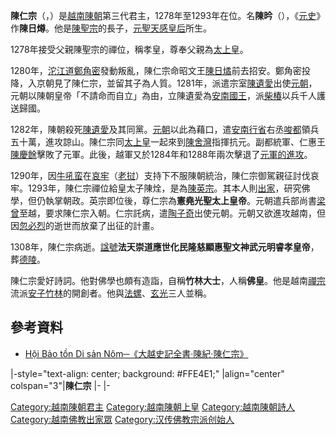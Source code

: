 {{越南君主
| 名稱=陳仁宗
| 圖像=Trần_Nhân_Tông.jpg
| 說明=
| 國號=[[大越|大越]]
| 朝代=[[陳朝_(越南)|陳朝]]
| 時代=[[陳朝|陳朝]]
| 在位=皇帝：1278年—1293年<br>上皇：1293年—1308年
| 前任=[[陳聖宗|陳聖宗]]
| 繼任=[[陳英宗|陳英宗]]
| 年號=[[紹寶|紹寶]] 1279年—1285年<br>[[重興|重興]] 1285年—1293年
| 姓名=陳昑
| 字=
| 尊號=憲堯光聖太上皇帝（退位後）
| 其他稱銜=
| 暱稱=孝皇、佛皇
| 別名=陳日燇
| 出生=1258年12月7日
| 出生地=
| 逝世={{death date and age|1308|12|16|1258|12|7}}
| 逝世地=
| 廟號=仁宗
| 諡號=法天崇道應世化民隆慈顯惠聖文神武元明睿孝皇帝
| 陵墓=[[德陵|德陵]]
| 父=[[陳聖宗|陳聖宗]]
| 母=[[陳氏韶|元聖天感皇后陳氏韶]]
| 子女=陈英宗，惠武王陈國瑱，玄珍公主等共2子2女
|}}

{{Infobox Buddhist
| name =覺皇調禦
| image =Tượng_Giác_Hoàng_Trần_Nhân_Tông.jpg
| imagesize =250px
| caption =覺皇調禦雕像位於順化塔。
| birth_name =陳日燇
| birth_date =1258年12月7日
| known_for = 開創越南[[禪宗|禪宗]]流派[[竹林禪派|安子竹林]]
| school = [[安子竹林|安子竹林]]
| death_date =1308年
| students =[[法螺禪師|法螺]]、[[玄光_(越南)|玄光]]
|}}
'''陳仁宗'''（{{vie|v='''Trần Nhân Tông'''|hn=陳仁宗}}，{{bd|1258年|12月7日|1308年|12月16日|catIdx=Trần Khâm}}）是[[越南|越南]][[陳朝_(越南)|陳朝]]第三代君主，1278年至1293年在位。名'''陳昑'''（{{vie|v='''Trần Khâm'''|hn=陳昑}}），《[[元史|元史]]》作'''陳日燇'''。他是[[陳聖宗|陳聖宗]]的長子，[[陳氏韶|元聖天感皇后]]所生。

1278年接受父親陳聖宗的禪位，稱孝皇，尊奉父親為[[太上皇|太上皇]]。

1280年，[[沱江道|沱江道]][[鄭角密|鄭角密]]發動叛亂，陳仁宗命昭文王[[陳日燏|陳日燏]]前去招安。鄭角密投降，入京朝見了陳仁宗，並留其子為人質。1281年，派遣宗室[[陳遺愛|陳遺愛]]出使[[元朝|元朝]]，元朝以陳朝皇帝「不請命而自立」為由，立陳遺愛為[[安南國王|安南國王]]，派[[柴椿|柴椿]]以兵千人護送歸國。

1282年，陳朝殺死[[陳遺愛|陳遺愛]]及其同黨。[[元朝|元朝]]以此為藉口，遣[[安南行省|安南行省]]右丞[[唆都|唆都]]領兵五十萬，進攻諒山。陳仁宗同[[陳聖宗|太上皇]]一起來到[[陳舍灣|陳舍灣]]指揮抗元。副都統軍、仁惠王[[陳慶餘|陳慶餘]]擊敗了元軍。此後，越軍又於1284年和1288年兩次擊退了[[蒙越戰爭|元軍的進攻]]。

1290年，因[[牛吼蛮|牛吼蛮]]在[[哀牢|哀牢]]（[[老挝|老挝]]）支持下不服陳朝統治，陳仁宗御駕親征討伐哀牢。1293年，陳仁宗禪位給皇太子陳烇，是為[[陳英宗|陳英宗]]。其本人則[[出家_(佛教)|出家]]，研究佛學，但仍執掌朝政。英宗即位後，尊仁宗為'''憲堯光聖太上皇帝'''。元朝遣兵部尚書[[梁曾|梁曾]]至越，要求陳仁宗入朝。仁宗託病，遣[[陶子奇|陶子奇]]出使元朝。元朝又欲進攻越南，但因[[忽必烈|忽必烈]]的逝世而放棄了出征的計畫。

1308年，陳仁宗病逝。[[諡號|諡號]]'''法天崇道應世化民隆慈顯惠聖文神武元明睿孝皇帝'''，葬[[德陵|德陵]]。

陳仁宗愛好詩詞。他對佛學也頗有造詣，自稱'''竹林大士'''，人稱'''佛皇'''。他是越南[[禪宗|禪宗]]流派[[安子竹林|安子竹林]]的開創者。他與[[法螺禪師|法螺]]、[[玄光_(越南)|玄光]]三人並稱{{link-vi|竹林三祖|Trúc Lâm Tam tổ}}。
{{wide image|The Mahasattva of Truc Lam leaves the Mountain 竹林大士出山圖.jpg|1200px|竹林大士出山圖}}

== 參考資料 ==
*[http://www.nomna.org/DVSKTT/dvsktt.php?IDcat=40 Hội Bảo tồn Di sản Nôm─《大越史記全書‧陳紀‧陳仁宗》] {{Wayback|url=http://www.nomna.org/DVSKTT/dvsktt.php?IDcat=40 |date=20160305015332 }}

{{s-start}}
|-style="text-align: center; background: #FFE4E1;"
|align="center" colspan="3"|'''陳仁宗'''
|-
{{s-before|[[陳聖宗|陳聖宗]]}}
{{s-title|[[越南君主列表#陳朝|越南陳朝皇帝]]|1278年—1293年}}
{{s-after|[[陳英宗|陳英宗]]}}
|-
{{s-vacant||last=[[陳聖宗|陳聖宗]]}}	
{{s-title|越南陳朝[[太上皇|太上皇]]|1293年—1308年}}
{{s-vacant||next=[[陳英宗|陳英宗]]}}
{{end box}}

{{Portal box|越南|佛教}}
{{越南陳朝君主}}
{{禪宗}}
{{Authority control}}
[[Category:越南陳朝君主|Category:越南陳朝君主]]
[[Category:越南陳朝上皇|Category:越南陳朝上皇]]
[[Category:越南陳朝詩人|Category:越南陳朝詩人]]
[[Category:越南佛教出家眾|Category:越南佛教出家眾]]
[[Category:汉传佛教宗派创始人|Category:汉传佛教宗派创始人]]